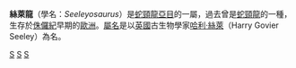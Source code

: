 {{Automatic taxobox
| taxon = Seeleyosaurus
| authority = White, 1940
| fossil_range = {{Geological range|托阿爾階}}
| image = SeeleysaurusDB.jpg
| type_species = '''狡黠德皇丝莱龙<br />''Seeleyosaurus guilelmiimperatoris'''''
| type_species_authority = (Dames, 1895)
}}

'''絲萊龍'''（學名：''Seeleyosaurus''）是[[蛇頸龍亞目|蛇頸龍亞目]]的一屬，過去曾是[[蛇頸龍|蛇頸龍]]的一種，生存於[[侏儸紀|侏儸紀]]早期的[[歐洲|歐洲]]。[[屬|屬名]]是以[[英國|英國]]古生物學家[[哈利·絲萊|哈利·絲萊]]（Harry Govier Seeley）為名。
{{蛇頸龍目|P.}}
{{Taxonbar}}
[[Category:蛇頸龍亞目|S]]
[[Category:侏羅紀爬行動物|S]]
[[Category:1940年描述的分类群|S]]
{{paleo-reptile-stub}}